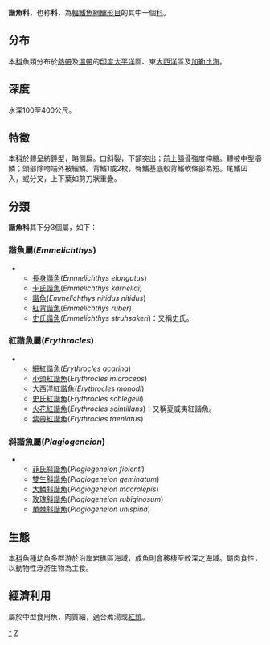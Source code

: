 {{CJK-New-Char|29DD3|ver=B}}
{{Automatic taxobox
| taxon = Emmelichthyidae
| image = Plagiogeneion rubiginosum (Rubyfish).gif
| image_caption = [[玫瑰斜諧魚|玫瑰斜諧魚]], ''Plagiogeneion rubiginosum''
| authority = 
| subdivision_ranks = [[屬|屬]]
| subdivision =
*見內文
}}
'''諧魚科'''，也称'''{{僻字|𩷓|左魚右志}}科 '''，為[[輻鰭魚綱|輻鰭魚綱]][[鱸形目|鱸形目]]的其中一個[[科|科]]。

==分布==
本[[科|科]]魚類分布於[[熱帶|熱帶]]及[[溫帶|溫帶]]的[[印度|印度]][[太平洋|太平洋]]區、東[[大西洋|大西洋]]區及[[加勒比海|加勒比海]]。

==深度==
水深100至400公尺。

==特徵==
本[[科|科]]於體呈紡錘型，略側扁。口斜裂，下頷突出；[[前上頷骨|前上頷骨]]強度伸縮。體被中型櫛鱗；頭部除吻端外被細鱗。背鰭1或2枚，臀鰭基底較背鰭軟條部為短。尾鰭凹入，或分叉，上下葉如剪刀狀重疊。

==分類==
'''諧魚科'''其下分3個屬，如下：
===諧魚屬(''Emmelichthys'')===
**[[長身諧魚|長身諧魚]](''Emmelichthys elongatus'')
**[[卡氏諧魚|卡氏諧魚]](''Emmelichthys karnellai'')
**[[諧魚|諧魚]](''Emmelichthys nitidus nitidus'')
**[[紅背諧魚|紅背諧魚]](''Emmelichthys ruber'')
**[[史氏諧魚|史氏諧魚]](''Emmelichthys struhsakeri'')：又稱史氏{{僻字|𩷓|左魚右志}}。

===紅諧魚屬(''Erythrocles'')===
**[[細紅諧魚|細紅諧魚]](''Erythrocles acarina'')
**[[小頭紅諧魚|小頭紅諧魚]](''Erythrocles microceps'')
**[[大西洋紅諧魚|大西洋紅諧魚]](''Erythrocles monodi'')
**[[史氏紅諧魚|史氏紅諧魚]](''Erythrocles schlegelii'')
**[[火花紅諧魚|火花紅諧魚]](''Erythrocles scintillans'')：又稱夏威夷紅諧魚。
**[[紫帶紅諧魚|紫帶紅諧魚]](''Erythrocles taeniatus'')
===斜諧魚屬(''Plagiogeneion'')===
**[[菲氏斜諧魚|菲氏斜諧魚]](''Plagiogeneion fiolenti'')
**[[雙生斜諧魚|雙生斜諧魚]](''Plagiogeneion geminatum'')
**[[大鱗斜諧魚|大鱗斜諧魚]](''Plagiogeneion macrolepis'')
**[[玫瑰斜諧魚|玫瑰斜諧魚]](''Plagiogeneion rubiginosum'')
**[[單棘斜諧魚|單棘斜諧魚]](''Plagiogeneion unispina'')
==生態==
本[[科|科]]魚種幼魚多群游於沿岸岩礁區海域，成魚則會移棲至較深之海域。屬肉食性，以動物性浮游生物為主食。

==經濟利用==
屬於中型食用魚，肉質細，適合煮湯或[[紅燒|紅燒]]。
{{Taxonbar|from=Q1338593}}

[[Category:𩷓科|*]]
[[Category:鲈形目|Z]]
